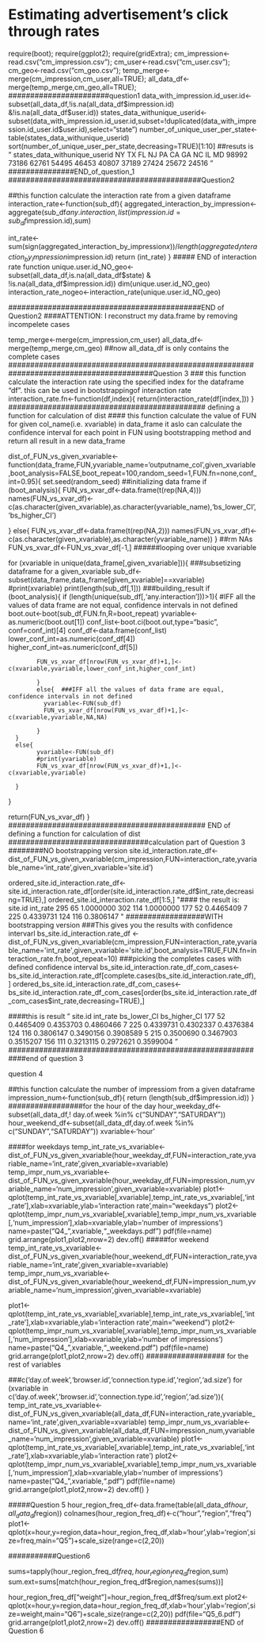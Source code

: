 Estimating advertisement’s click through rates
========================================================

require(boot);
require(ggplot2);
require(gridExtra);
cm_impression<-read.csv("cm_impression.csv");
cm_user<-read.csv("cm_user.csv");
cm_geo<-read.csv("cm_geo.csv");
temp_merge<-merge(cm_impression,cm_user,all=TRUE);
all_data_df<-merge(temp_merge,cm_geo,all=TRUE);
#######################question1
data_with_impression.id_user.id<-subset(all_data_df,!is.na(all_data_df$impression.id) &!is.na(all_data_df$user.id))
states_data_withunique_userid<-subset(data_with_impression.id_user.id,subset=!duplicated(data_with_impression.id_user.id$user.id),select="state")
number_of_unique_user_per_state<-table(states_data_withunique_userid)
sort(number_of_unique_user_per_state,decreasing=TRUE)[1:10]
##resuts is 
"
 states_data_withunique_userid
   NY    TX    FL    NJ    PA    CA    GA    NC    IL    MD 
98992 73186 62761 54495 46453 40807 37189 27424 25672 24516 
"
###############END_of_question_1
############################################Question2

##this function calculate the interaction rate from a given dataframe
interaction_rate<-function(sub_df){
aggregated_interaction_by_impression<-aggregate(sub_df$any.interaction,list(impression.id=sub_df$impression.id),sum)

int_rate<-sum(sign(aggregated_interaction_by_impression$x))/length(aggregated_interaction_by_impression$impression.id)
return (int_rate)
}
##### END of interaction rate function
unique.user.id_NO_geo<-subset(all_data_df,is.na(all_data_df$state) & !is.na(all_data_df$impression.id))
dim(unique.user.id_NO_geo)
interaction_rate_nogeo<-interaction_rate(unique.user.id_NO_geo)

############################################END of Question2
####ATTENTION: I reconstruct my data.frame by removing incompelete cases

temp_merge<-merge(cm_impression,cm_user)
all_data_df<-merge(temp_merge,cm_geo)  ##now all_data_df is only contains the complete cases
#########################################################################################Question 3
### this function calculate the interaction rate using the specified index for the dataframe "df". this can be used in bootstrappingof interaction rate
interaction_rate.fn<-function(df,index){
return(interaction_rate(df[index,]))
}
############################################# defining a function for calculation of dist 
#### this function calculate the value of FUN for given col_name(i.e. xvariable) in data_frame it aslo can calculate the confidence interval for each point in FUN using bootstrapping method and return all result in a new data_frame

dist_of_FUN_vs_given_xvariable<-function(data_frame,FUN,yvariable_name='outputname_col',given_xvariable,boot_analysis=FALSE,boot_repeat=100,random_seed=1,FUN.fn=none,conf_int=0.95){
set.seed(random_seed)
##initializing data frame
if (boot_analysis){
  FUN_vs_xvar_df<-data.frame(t(rep(NA,4)))
  names(FUN_vs_xvar_df)<-c(as.character(given_xvariable),as.character(yvariable_name),'bs_lower_CI','bs_higher_CI')

}
else{
  FUN_vs_xvar_df<-data.frame(t(rep(NA,2)))
  names(FUN_vs_xvar_df)<-c(as.character(given_xvariable),as.character(yvariable_name))
}
##rm NAs
FUN_vs_xvar_df<-FUN_vs_xvar_df[-1,]
######looping over unique xvariable

for (xvariable in unique(data_frame[,given_xvariable])){
###subsetizing dataframe for a given_xvariable
      sub_df<-subset(data_frame,data_frame[given_xvariable]==xvariable)
      #print(xvariable)
      print(length(sub_df[,1]))
###building_result
      if (boot_analysis){
            if (length(unique(sub_df[,'any.interaction']))>1){  #IFF all the values of data frame are not equal, confidence intervals in not defined
            boot.out<-boot(sub_df,FUN.fn,R=boot_repeat)
            yvariable<-as.numeric(boot.out[1])
            conf_list<-boot.ci(boot.out,type="basic", conf=conf_int)[4]
            conf_df<-data.frame(conf_list)
            lower_conf_int=as.numeric(conf_df[4])
            higher_conf_int=as.numeric(conf_df[5])
            
            FUN_vs_xvar_df[nrow(FUN_vs_xvar_df)+1,]<-c(xvariable,yvariable,lower_conf_int,higher_conf_int)
            
            }
            else{  ###IFF all the values of data frame are equal, confidence intervals in not defined
              yvariable<-FUN(sub_df)
              FUN_vs_xvar_df[nrow(FUN_vs_xvar_df)+1,]<-c(xvariable,yvariable,NA,NA)
              
            }
      }
      else{
            yvariable<-FUN(sub_df)
            #print(yvariable)
            FUN_vs_xvar_df[nrow(FUN_vs_xvar_df)+1,]<-c(xvariable,yvariable)
            
      }

}

return(FUN_vs_xvar_df)
}
############################################# END of defining a function for calculation of dist 
################################calculation part of Question 3
########NO bootstrapping version
site.id_interaction.rate_df<-dist_of_FUN_vs_given_xvariable(cm_impression,FUN=interaction_rate,yvariable_name='int_rate',given_xvariable='site.id')

ordered_site.id_interaction.rate_df<-site.id_interaction.rate_df[order(site.id_interaction.rate_df$int_rate,decreasing=TRUE),]
ordered_site.id_interaction.rate_df[1:5,]
"#### the result is: 
  site.id     int_rate
295      65        1.0000000
302     114        1.0000000
177      52        0.4465409
7       225        0.4339731
124     116        0.3806147
"
##################WITH bootstrapping version
###This gives you the results with confidence intervarl 
bs_site.id_interaction.rate_df <-dist_of_FUN_vs_given_xvariable(cm_impression,FUN=interaction_rate,yvariable_name='int_rate',given_xvariable='site.id',boot_analysis=TRUE,FUN.fn=interaction_rate.fn,boot_repeat=10)
###picking the completes cases with defined confidence interval
bs_site.id_interaction.rate_df_com_cases<-bs_site.id_interaction.rate_df[complete.cases(bs_site.id_interaction.rate_df),]
ordered_bs_site.id_interaction.rate_df_com_cases<-bs_site.id_interaction.rate_df_com_cases[order(bs_site.id_interaction.rate_df_com_cases$int_rate,decreasing=TRUE),]

####this is result
"
      site.id  int_rate bs_lower_CI bs_higher_CI
177      52 0.4465409   0.4353703    0.4860466
7       225 0.4339731   0.4302337    0.4376384
124     116 0.3806147   0.3490156    0.3908589
5       215 0.3500690   0.3467903    0.3515207
156     111 0.3213115   0.2972621    0.3599004
"
############################################################end of question 3

#################### question 4

##this function calculate the number of impressiom from a given dataframe
impression_num<-function(sub_df){
return (length(sub_df$impression.id))
}
#################for the hour of the day
hour_weekday_df<-subset(all_data_df,! day.of.week %in% c("SUNDAY   ","SATURDAY "))
hour_weekend_df<-subset(all_data_df,day.of.week %in% c("SUNDAY   ","SATURDAY "))
xvariable<-'hour'

####for weekdays
temp_int_rate_vs_xvariable<-dist_of_FUN_vs_given_xvariable(hour_weekday_df,FUN=interaction_rate,yvariable_name='int_rate',given_xvariable=xvariable)
temp_impr_num_vs_xvariable<-dist_of_FUN_vs_given_xvariable(hour_weekday_df,FUN=impression_num,yvariable_name='num_impression',given_xvariable=xvariable)
plot1<-qplot(temp_int_rate_vs_xvariable[,xvariable],temp_int_rate_vs_xvariable[,'int_rate'],xlab=xvariable,ylab='interaction rate',main="weekdays")
plot2<-qplot(temp_impr_num_vs_xvariable[,xvariable],temp_impr_num_vs_xvariable[,'num_impression'],xlab=xvariable,ylab='number of impressions')
name=paste("Q4_",xvariable,"_weekdays.pdf")
pdf(file=name)
grid.arrange(plot1,plot2,nrow=2)
dev.off()
#####for weekend
temp_int_rate_vs_xvariable<-dist_of_FUN_vs_given_xvariable(hour_weekend_df,FUN=interaction_rate,yvariable_name='int_rate',given_xvariable=xvariable)
temp_impr_num_vs_xvariable<-dist_of_FUN_vs_given_xvariable(hour_weekend_df,FUN=impression_num,yvariable_name='num_impression',given_xvariable=xvariable)

plot1<-qplot(temp_int_rate_vs_xvariable[,xvariable],temp_int_rate_vs_xvariable[,'int_rate'],xlab=xvariable,ylab='interaction rate',main="weekend")
plot2<-qplot(temp_impr_num_vs_xvariable[,xvariable],temp_impr_num_vs_xvariable[,'num_impression'],xlab=xvariable,ylab='number of impressions')
name=paste("Q4_",xvariable,"_weekend.pdf")
pdf(file=name)
grid.arrange(plot1,plot2,nrow=2)
dev.off()
################## for the rest of variables

###c('day.of.week','browser.id','connection.type.id','region','ad.size')
for (xvariable in c('day.of.week','browser.id','connection.type.id','region','ad.size')){
  temp_int_rate_vs_xvariable<-dist_of_FUN_vs_given_xvariable(all_data_df,FUN=interaction_rate,yvariable_name='int_rate',given_xvariable=xvariable)
  temp_impr_num_vs_xvariable<-dist_of_FUN_vs_given_xvariable(all_data_df,FUN=impression_num,yvariable_name='num_impression',given_xvariable=xvariable)
  plot1<-qplot(temp_int_rate_vs_xvariable[,xvariable],temp_int_rate_vs_xvariable[,'int_rate'],xlab=xvariable,ylab='interaction rate')
  plot2<-qplot(temp_impr_num_vs_xvariable[,xvariable],temp_impr_num_vs_xvariable[,'num_impression'],xlab=xvariable,ylab='number of impressions')
  name=paste("Q4_",xvariable,".pdf")
  pdf(file=name)
  grid.arrange(plot1,plot2,nrow=2)
  dev.off()
}

#####Question 5
hour_region_freq_df<-data.frame(table(all_data_df$hour,all_data_df$region))
colnames(hour_region_freq_df)<-c("hour","region","freq")
plot1<-qplot(x=hour,y=region,data=hour_region_freq_df,xlab='hour',ylab='region',size=freq,main="Q5")+scale_size(range=c(2,20))

###########Question6

sums=tapply(hour_region_freq_df$freq,hour_region_freq_df$region,sum)
sum.ext=sums[match(hour_region_freq_df$region,names(sums))]

hour_region_freq_df["weight"]=hour_region_freq_df$freq/sum.ext
plot2<-qplot(x=hour,y=region,data=hour_region_freq_df,xlab='hour',ylab='region',size=weight,main="Q6")+scale_size(range=c(2,20))
pdf(file="Q5_6.pdf")
grid.arrange(plot1,plot2,nrow=2)
dev.off()
#################END of Question 6

